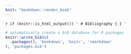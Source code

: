 ```yaml
---
knit: "bookdown::render_book"
---
```


`r if (knitr::is_html_output()) '
# Bibliography {-}
'`


```r
# automatically create a bib database for R packages
knitr::write_bib(c(
  .packages(), 'bookdown', 'knitr', 'rmarkdown'
), 'packages.bib')
```
